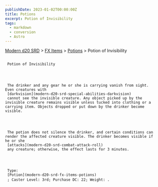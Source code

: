 ```yaml
---
publishDate: 2023-01-02T00:00:00Z
title: Potions
excerpt: Potion of Invisibility
tags:
  - markdown
  - conversion
  - Astro
---
```


[Modern d20 SRD](/#modernD20) >
[FX Items](modern-d20-srd-fx-items-index) >
[Potions](modern-d20-srd-fx-items-potions) > Potion of Invisibility

##

     Potion of Invisibility




     The drinker and any gear he or she is carrying vanish from sight. Even creatures with
     [darkvision](modern-d20-srd-special-abilities-darkvision)
     cannot see the invisible creature. Any object picked up by the invisible creature remains visible unless tucked into clothing or a carrying item. Objects dropped or put down by the drinker become visible.




     The potion does not silence the drinker, and certain conditions can render the affected creature visible. The drinker becomes visible if he or she
     [attacks](modern-d20-srd-combat-attack-roll)
     any creature; otherwise, the effect lasts for 3 minutes.




     Type:
     [Potion](modern-d20-srd-fx-items-potions)
     ; Caster Level: 3rd; Purchase DC: 22; Weight: .
